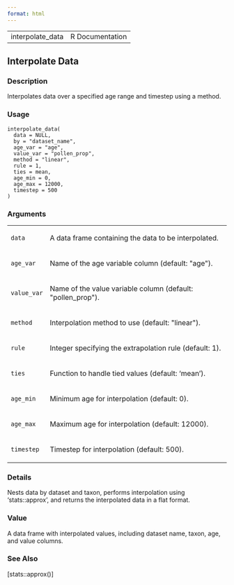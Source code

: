 ```yaml
---
format: html
---
```


<html><head><title>R: Interpolate Data</title>
<meta http-equiv="Content-Type" content="text/html; charset=utf-8" />
<meta name="viewport" content="width=device-width, initial-scale=1.0, user-scalable=yes" />
<link rel="stylesheet" href="https://cdn.jsdelivr.net/npm/katex@0.15.3/dist/katex.min.css">
<script type="text/javascript">
const macros = { "\\R": "\\textsf{R}", "\\code": "\\texttt"};
function processMathHTML() {
    var l = document.getElementsByClassName('reqn');
    for (let e of l) { katex.render(e.textContent, e, { throwOnError: false, macros }); }
    return;
}</script>
<script defer src="https://cdn.jsdelivr.net/npm/katex@0.15.3/dist/katex.min.js"
    onload="processMathHTML();"></script>
<link rel="stylesheet" type="text/css" href="R.css" />
</head><body><div class="container"><main>

<table style="width: 100%;"><tr><td>interpolate_data</td><td style="text-align: right;">R Documentation</td></tr></table>

<h2>Interpolate Data</h2>

<h3>Description</h3>

<p>Interpolates data over a specified age range and timestep using a method.
</p>


<h3>Usage</h3>

<pre><code class='language-R'>interpolate_data(
  data = NULL,
  by = "dataset_name",
  age_var = "age",
  value_var = "pollen_prop",
  method = "linear",
  rule = 1,
  ties = mean,
  age_min = 0,
  age_max = 12000,
  timestep = 500
)
</code></pre>


<h3>Arguments</h3>

<table>
<tr><td><code id="data">data</code></td>
<td>
<p>A data frame containing the data to be interpolated.</p>
</td></tr>
<tr><td><code id="age_var">age_var</code></td>
<td>
<p>Name of the age variable column (default: &quot;age&quot;).</p>
</td></tr>
<tr><td><code id="value_var">value_var</code></td>
<td>
<p>Name of the value variable column (default: &quot;pollen_prop&quot;).</p>
</td></tr>
<tr><td><code id="method">method</code></td>
<td>
<p>Interpolation method to use (default: &quot;linear&quot;).</p>
</td></tr>
<tr><td><code id="rule">rule</code></td>
<td>
<p>Integer specifying the extrapolation rule (default: 1).</p>
</td></tr>
<tr><td><code id="ties">ties</code></td>
<td>
<p>Function to handle tied values (default: 'mean').</p>
</td></tr>
<tr><td><code id="age_min">age_min</code></td>
<td>
<p>Minimum age for interpolation (default: 0).</p>
</td></tr>
<tr><td><code id="age_max">age_max</code></td>
<td>
<p>Maximum age for interpolation (default: 12000).</p>
</td></tr>
<tr><td><code id="timestep">timestep</code></td>
<td>
<p>Timestep for interpolation (default: 500).</p>
</td></tr>
</table>


<h3>Details</h3>

<p>Nests data by dataset and taxon, performs interpolation using 'stats::approx',
and returns the interpolated data in a flat format.
</p>


<h3>Value</h3>

<p>A data frame with interpolated values, including dataset name, taxon, age,
and value columns.
</p>


<h3>See Also</h3>

<p>[stats::approx()]
</p>

</main>

</div>
</body></html>

